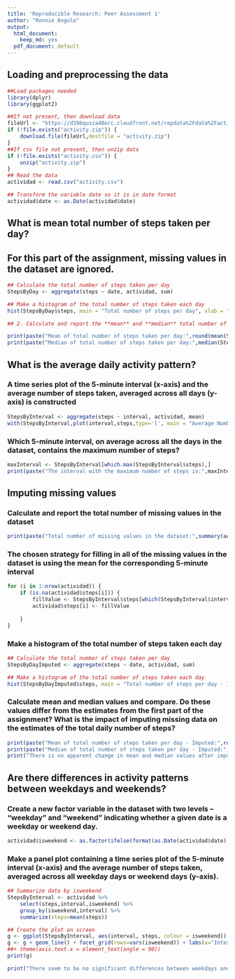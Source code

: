 ```yaml
---
title: 'Reproducible Research: Peer Assessment 1'
author: "Ronnie Angulo"
output:
  html_document:
    keep_md: yes
  pdf_document: default
---
```



## Loading and preprocessing the data
```r
##Load packages needed
library(dplyr)
library(ggplot2)

##If not present, then download data
fileUrl <- "https://d396qusza40orc.cloudfront.net/repdata%2Fdata%2Factivity.zip"
if (!file.exists("activity.zip")) {
    download.file(fileUrl,destfile = "activity.zip")
}
##If csv file not present, then unzip data
if (!file.exists("activity.csv")) {
    unzip("activity.zip")
}
## Read the data
actividad <- read.csv("activity.csv")

## Transform the variable date so it is in date format
actividad$date <- as.Date(actividad$date)

```


## What is mean total number of steps taken per day?

## For this part of the assignment, missing values in the dataset are ignored.

```r

## Calculate the total number of steps taken per day
StepsByDay <- aggregate(steps ~ date, actividad, sum)

## Make a histogram of the total number of steps taken each day
hist(StepsByDay$steps, main = "Total number of steps per day", xlab = "Steps per day" )

## 2. Calculate and report the **mean** and **median** total number of steps taken per day

print(paste("Mean of total number of steps taken per day:",round(mean(StepsByDay$steps))))
print(paste("Median of total number of steps taken per day:",median(StepsByDay$steps)))

```


## What is the average daily activity pattern?

### A time series plot of the 5-minute interval (x-axis) and the average number of steps taken, averaged across all days (y-axis) is constructed

```r

StepsByInterval <- aggregate(steps ~ interval, actividad, mean)
with(StepsByInterval,plot(interval,steps,type='l', main = "Average Number of Steps Taken, by 5-minute interval", xlab = "5-minute interval", ylab = "Average number of steps"))
```

### Which 5-minute interval, on average across all the days in the dataset, contains the maximum number of steps?
```r

maxInterval <- StepsByInterval[which.max(StepsByInterval$steps),]    
print(paste("The interval with the maximum number of steps is:",maxInterval$interval,"with",round(maxInterval$steps,2),"steps."))
```

## Imputing missing values

### Calculate and report the total number of missing values in the dataset 

```r
print(paste("Total number of missing values in the dataset:",summary(actividad$steps)[7]))
```

### The chosen strategy for filling in all of the missing values in the dataset is using the mean for the corresponding 5-minute interval

```r
for (i in 1:nrow(actividad)) {
    if (is.na(actividad$steps[i])) {
        fillValue <- StepsByInterval$steps[which(StepsByInterval$interval == actividad$interval[i])]
        actividad$steps[i] <- fillValue
        
    }
} 
```

### Make a histogram of the total number of steps taken each day 

```r

## Calculate the total number of steps taken per day
StepsByDayImputed <- aggregate(steps ~ date, actividad, sum)

## Make a histogram of the total number of steps taken each day
hist(StepsByDayImputed$steps, main = "Total number of steps per day - Imputed", xlab = "Steps per day") 
```

### Calculate mean and median values and compare. Do these values differ from the estimates from the first part of the assignment? What is the impact of imputing missing data on the estimates of the total daily number of steps?

```r
print(paste("Mean of total number of steps taken per day - Imputed:",round(mean(StepsByDayImputed$steps))))
print(paste("Median of total number of steps taken per day - Imputed:",round(median(StepsByDayImputed$steps))))
print("There is no apparent change in mean and median values after imputing NAs. There seems to be no impact on the total of daily number of steps.")
```


## Are there differences in activity patterns between weekdays and weekends?

### Create a new factor variable in the dataset with two levels -- "weekday" and "weekend" indicating whether a given date is a weekday or weekend day.

```r
actividad$isweekend <- as.factor(ifelse(format(as.Date(actividad$date),"%w") %in% c("6","0"),"weekend","weekday"))
```

### Make a panel plot containing a time series plot of the 5-minute interval (x-axis) and the average number of steps taken, averaged across all weekday days or weekend days (y-axis).

```r
 
## Summarize data by isweekend
StepsByInterval <- actividad %>% 
    select(steps,interval,isweekend) %>% 
    group_by(isweekend,interval) %>%     
    summarize(steps=mean(steps))

## Create the plot on screen
g <- ggplot(StepsByInterval, aes(interval, steps, colour = isweekend)) 
g <- g + geom_line() + facet_grid(rows=vars(isweekend)) + labs(x="Interval", y="Number of Steps", title="Average number of steps taken - Weekdays vs Weekends") 
##+ theme(axis.text.x = element_text(angle = 90))
print(g)

print("There seem to be no significant differences between weekdays and weekends activity patterns other than an earlier start on weekdays, and a slightly greater activity on weekend midday hours.")
```

